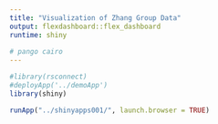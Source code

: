 ```yaml
---
title: "Visualization of Zhang Group Data"
output: flexdashboard::flex_dashboard
runtime: shiny
    
# pango cairo 
---
```


```r
#library(rsconnect)
#deployApp('../demoApp')
library(shiny)
```



```r
runApp("../shinyapps001/", launch.browser = TRUE)
```
